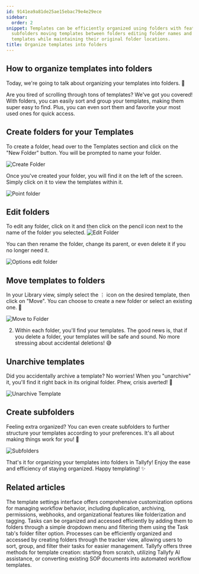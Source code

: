 ```yaml
---
id: 9141ea9a81de25ae15ebac79e4e29ece
sidebar:
  order: 2
snippet: Templates can be efficiently organized using folders with features like creating
  subfolders moving templates between folders editing folder names and safely archiving/unarchiving
  templates while maintaining their original folder locations.
title: Organize templates into folders
---
```


## How to organize templates into folders

Today, we're going to talk about organizing your templates into folders. 📁

Are you tired of scrolling through tons of templates? We've got you covered! With folders, you can easily sort and group your templates, making them super easy to find. Plus, you can even sort them and favorite your most used ones for quick access.

## Create folders for your Templates

To create a folder, head over to the Templates section and click on the "New Folder" button. You will be prompted to name your folder.

![Create Folder](https://screenshots.tallyfy.com/tallyfy/pro/desktop-light-create-folder-template.png)

Once you've created your folder, you will find it on the left of the screen. Simply click on it to view the templates within it.

![Point folder](https://screenshots.tallyfy.com/tallyfy/pro/desktop-light-point-folders-templates.png)

## Edit folders

To edit any folder, click on it and then click on the pencil icon next to the name of the folder you selected.
![Edit Folder](https://screenshots.tallyfy.com/tallyfy/pro/desktop-light-click-edit-folder-template.png)

You can then rename the folder, change its parent, or even delete it if you no longer need it.

![Options edit folder](https://screenshots.tallyfy.com/tallyfy/pro/desktop-light-edit-folder-templates.png)

## Move templates to folders

In your Library view, simply select the ⋮ icon on the desired template, then click on "Move". You can choose to create a new folder or select an existing one. 📂

![Move to Folder](https://screenshots.tallyfy.com/tallyfy%2Fpro%2Fdesktop-light-move-template-to-folder1701482910854.png)

2. Within each folder, you'll find your templates. The good news is, that if you delete a folder, your templates will be safe and sound. No more stressing about accidental deletions! 😅

## Unarchive templates

Did you accidentally archive a template? No worries! When you "unarchive" it, you'll find it right back in its original folder. Phew, crisis averted! 🙌

![Unarchive Template](https://screenshots.tallyfy.com/tallyfy%2Fpro%2Fdesktop-light-show-archived-templates1701483092924.png)

## Create subfolders

Feeling extra organized? You can even create subfolders to further structure your templates according to your preferences. It's all about making things work for you! 🌟

![Subfolders](https://screenshots.tallyfy.com/tallyfy%2Fpro%2Fdesktop-light-create-subfolders.png)

That's it for organizing your templates into folders in Tallyfy! Enjoy the ease and efficiency of staying organized. Happy templating! ✨


## Related articles
<CardGrid>
<LinkTitleCard header="<b>Templates > Configure your template</b>" href="/products/pro/documenting/templates/config/" > The template settings interface offers comprehensive customization options for managing workflow behavior, including duplication, archiving, permissions, webhooks, and organizational features like folderization and tagging. </LinkTitleCard>
<LinkTitleCard header="<b>Tasks View > Organize tasks into folders</b>" href="/products/pro/tracking-and-tasks/tasks-view/how-can-i-add-tasks-to-folders-in-tallyfy/" > Tasks can be organized and accessed efficiently by adding them to folders through a simple dropdown menu and filtering them using the Task tab's folder filter option. </LinkTitleCard>
<LinkTitleCard header="<b>Organize Processes > Organize processes into folders</b>" href="/products/pro/tracking-and-tasks/tracker-view/organize-processes/how-can-i-add-tasks-to-folders-in-tallyfy/" > Processes can be efficiently organized and accessed by creating folders through the tracker view, allowing users to sort, group, and filter their tasks for easier management. </LinkTitleCard>
<LinkTitleCard header="<b>Templates > Create a template</b>" href="/products/pro/documenting/templates/create-template/" > Tallyfy offers three methods for template creation: starting from scratch, utilizing Tallyfy AI assistance, or converting existing SOP documents into automated workflow templates. </LinkTitleCard>
</CardGrid>